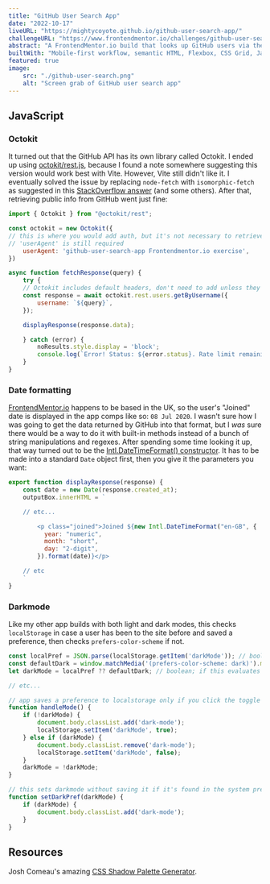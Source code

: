 ```yaml
---
title: "GitHub User Search App"
date: "2022-10-17"
liveURL: "https://mightycoyote.github.io/github-user-search-app/"
challengeURL: "https://www.frontendmentor.io/challenges/github-user-search-app-Q09YOgaH6"
abstract: "A FrontendMentor.io build that looks up GitHub users via the API, and includes light and dark modes. Mine runs on vanilla JS and Vite."
builtWith: "Mobile-first workflow, semantic HTML, Flexbox, CSS Grid, JavaScript, Vite, Octokit API, localStorage, CSS Shadow Palette Generator"
featured: true
image: 
    src: "./github-user-search.png"
    alt: "Screen grab of GitHub user search app"
---
```


## JavaScript

### Octokit

It turned out that the GitHub API has its own library called Octokit. I ended up using [octokit/rest.js](https://octokit.github.io/rest.js/v18#usage), because I found a note somewhere suggesting this version would work best with Vite. However, Vite still didn't like it. I eventually solved the issue by replacing `node-fetch` with `isomorphic-fetch` as suggested in this [StackOverflow answer](https://stackoverflow.com/questions/73095592/octokit-js-not-working-with-vite-module-externalized-and-cannot-be-accessed-in/73095593#73095593) (and some others). After that, retrieving public info from GitHub went just fine:

```js
import { Octokit } from "@octokit/rest";

const octokit = new Octokit({
// this is where you would add auth, but it's not necessary to retrieve this public info
// 'userAgent' is still required
    userAgent: 'github-user-search-app Frontendmentor.io exercise',
})

async function fetchResponse(query) {
    try {
    // Octokit includes default headers, don't need to add unless they need to be changed
    const response = await octokit.rest.users.getByUsername({
        username: `${query}`,
    });

    displayResponse(response.data);

    } catch (error) {
        noResults.style.display = 'block';
        console.log(`Error! Status: ${error.status}. Rate limit remaining: ${error.response.headers["x-ratelimit-remaining"]}. Message: ${error.response.data.message}.`)
    }
}
```

### Date formatting

[FrontendMentor.io](https://frontendmentor.io) happens to be based in the UK, so the user's "Joined" date is displayed in the app comps like so: `08 Jul 2020`. I wasn't sure how I was going to get the data returned by GitHub into that format, but I _was_ sure there would be a way to do it with built-in methods instead of a bunch of string manipulations and regexes. After spending some time looking it up, that way turned out to be the [Intl.DateTimeFormat() constructor](https://developer.mozilla.org/en-US/docs/Web/JavaScript/Reference/Global_Objects/Intl/DateTimeFormat/DateTimeFormat). It has to be made into a standard `Date` object first, then you give it the parameters you want:

```js
export function displayResponse(response) {
    const date = new Date(response.created_at);
    outputBox.innerHTML = `

    // etc...

        <p class="joined">Joined ${new Intl.DateTimeFormat("en-GB", {
          year: "numeric",
          month: "short",
          day: "2-digit",
        }).format(date)}</p>

    // etc
    `
}
```

### Darkmode

Like my other app builds with both light and dark modes, this checks `localStorage` in case a user has been to the site before and saved a preference, then checks `prefers-color-scheme` if not.

```js
const localPref = JSON.parse(localStorage.getItem('darkMode')); // boolean or null
const defaultDark = window.matchMedia('(prefers-color-scheme: dark)').matches; // boolean
let darkMode = localPref ?? defaultDark; // boolean; if this evaluates to true, darkMode should be turned on

// etc...

// app saves a preference to localstorage only if you click the toggle
function handleMode() {
    if (!darkMode) {
        document.body.classList.add('dark-mode');
        localStorage.setItem('darkMode', true);
    } else if (darkMode) {
        document.body.classList.remove('dark-mode');
        localStorage.setItem('darkMode', false);
    }
    darkMode = !darkMode;
}

// this sets darkmode without saving it if it's found in the system preferences only
function setDarkPref(darkMode) {
    if (darkMode) {
        document.body.classList.add('dark-mode');
    } 
}
```


## Resources

Josh Comeau's amazing [CSS Shadow Palette Generator](https://www.joshwcomeau.com/shadow-palette/).